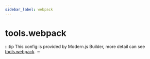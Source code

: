 ```yaml
---
sidebar_label: webpack
---
```


# tools.webpack

:::tip
This config is provided by Modern.js Builder, more detail can see [tools.webpack](https://modernjs.dev/builder/en/api/config-tools.html#toolswebpack).
:::


<Main />
